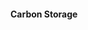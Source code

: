 ::: {.content-cell data-scenario="bau" data-subject="es"}
:::: {.panel-tabset group="es-services"}

#### Carbon Storage
<!-- Carbon storage map for BAU -->
```{=html}
<div class="map-container" id="bauCar">
  <canvas style="width:100%; height:100%; display:block;"></canvas>
  <div class="zoom">
    <button class="out">-</button>
    <button class="in">+</button>
  </div>
</div>

<script>
document.addEventListener('DOMContentLoaded', function() {
  createInteractiveMap('bauCar', 'data/es/bau-car-2020.png', 'en');
});
</script>
```

#### Habitat Quality
<!-- Habitat Quality map for BAU -->
```{=html}
<div class="map-container" id="bauHab">
  <canvas style="width:100%; height:100%; display:block;"></canvas>
  <div class="zoom">
    <button class="out">-</button>
    <button class="in">+</button>
  </div>
</div>

<script>
document.addEventListener('DOMContentLoaded', function() {
  createInteractiveMap('bauHab', 'data/es/bau-hab-2020.png', 'en');
});
</script>
```

#### Recreation Potential

<!-- Recreation potential map for BAU -->
```{=html}
<div class="map-container" id="bauRec">
  <canvas style="width:100%; height:100%; display:block;"></canvas>
  <div class="zoom">
    <button class="out">-</button>
    <button class="in">+</button>
  </div>
</div>

<script>
document.addEventListener('DOMContentLoaded', function() {
  createInteractiveMap('bauRec', 'data/es/bau-rec-2020.png', 'en');
});
</script>
```

#### Pollinator Abundance

<!-- pollination map for BAU -->
```{=html}
<div class="map-container" id="bauPol">
  <canvas style="width:100%; height:100%; display:block;"></canvas>
  <div class="zoom">
    <button class="out">-</button>
    <button class="in">+</button>
  </div>
</div>

<script>
document.addEventListener('DOMContentLoaded', function() {
  createInteractiveMap('bauPol', 'data/es/bau-pol-2020.png', 'en');
});
</script>
```

#### Water Regulation

<!-- Water regulation map for BAU -->
```{=html}
<div class="map-container" id="bauWy">
  <canvas style="width:100%; height:100%; display:block;"></canvas>
  <div class="zoom">
    <button class="out">-</button>
    <button class="in">+</button>
  </div>
</div>

<script>
document.addEventListener('DOMContentLoaded', function() {
  createInteractiveMap('bauWy', 'data/es/bau-wy-2020.png', 'en');
});
</script>
```

#### Sediment Retention
<!-- Sediment retention map for BAU -->
```{=html}
<div class="map-container" id="bauSdr">
  <canvas style="width:100%; height:100%; display:block;"></canvas>
  <div class="zoom">
    <button class="out">-</button>
    <button class="in">+</button>
  </div>
</div>

<script>
document.addEventListener('DOMContentLoaded', function() {
  createInteractiveMap('bauSdr', 'data/es/bau-sdr-2020.png', 'en');
});
</script>
```

#### Nutrient Retention
```{=html}
<div class="map-container" id="bauNdr">
  <canvas style="width:100%; height:100%; display:block;"></canvas>
  <div class="zoom">
    <button class="out">-</button>
    <button class="in">+</button>
  </div>
</div>

<script>
document.addEventListener('DOMContentLoaded', function() {
  createInteractiveMap('bauNdr', 'data/es/bau-ndr-2020.png', 'en');
});
</script>
```

#### Emblematic Species
```{=html}
<div class="map-container" id="bauId">
  <canvas style="width:100%; height:100%; display:block;"></canvas>
  <div class="zoom">
    <button class="out">-</button>
    <button class="in">+</button>
  </div>
</div>

<script>
document.addEventListener('DOMContentLoaded', function() {
  createInteractiveMap('bauId', 'data/es/bau-id-2020.png', 'en');
});
</script>
```

#### Biodiversity
```{=html}
<div class="map-container" id="bauBio">
  <canvas style="width:100%; height:100%; display:block;"></canvas>
  <div class="zoom">
    <button class="out">-</button>
    <button class="in">+</button>
  </div>
</div>

<script>
document.addEventListener('DOMContentLoaded', function() {
  createInteractiveMap('bauId', 'data/es/bau-bio-2020.png', 'en');
});
</script>
```
::::
:::

::: {.content-cell data-scenario="nature" data-subject="es"}
:::: {.panel-tabset group="es-services"}

#### Carbon Storage
<!-- Carbon storage map for nat -->
```{=html}
<div class="map-container" id="natCar">
  <canvas style="width:100%; height:100%; display:block;"></canvas>
  <div class="zoom">
    <button class="out">-</button>
    <button class="in">+</button>
  </div>
</div>

<script>
document.addEventListener('DOMContentLoaded', function() {
  createInteractiveMap('natCar', 'data/es/nat-car-2020.png', 'en');
});
</script>
```

#### Habitat Quality
<!-- Habitat Quality map for nat -->
```{=html}
<div class="map-container" id="natHab">
  <canvas style="width:100%; height:100%; display:block;"></canvas>
  <div class="zoom">
    <button class="out">-</button>
    <button class="in">+</button>
  </div>
</div>

<script>
document.addEventListener('DOMContentLoaded', function() {
  createInteractiveMap('natHab', 'data/es/nat-hab-2020.png', 'en');
});
</script>
```

#### Recreation Potential

<!-- Recreation potential map for nat -->
```{=html}
<div class="map-container" id="natRec">
  <canvas style="width:100%; height:100%; display:block;"></canvas>
  <div class="zoom">
    <button class="out">-</button>
    <button class="in">+</button>
  </div>
</div>

<script>
document.addEventListener('DOMContentLoaded', function() {
  createInteractiveMap('natRec', 'data/es/nat-rec-2020.png', 'en');
});
</script>
```

#### Pollinator Abundance

<!-- pollination map for nat -->
```{=html}
<div class="map-container" id="natPol">
  <canvas style="width:100%; height:100%; display:block;"></canvas>
  <div class="zoom">
    <button class="out">-</button>
    <button class="in">+</button>
  </div>
</div>

<script>
document.addEventListener('DOMContentLoaded', function() {
  createInteractiveMap('natPol', 'data/es/nat-pol-2020.png', 'en');
});
</script>
```

#### Water Regulation

<!-- Water regulation map for nat -->
```{=html}
<div class="map-container" id="natWy">
  <canvas style="width:100%; height:100%; display:block;"></canvas>
  <div class="zoom">
    <button class="out">-</button>
    <button class="in">+</button>
  </div>
</div>

<script>
document.addEventListener('DOMContentLoaded', function() {
  createInteractiveMap('natWy', 'data/es/nat-wy-2020.png', 'en');
});
</script>
```

#### Sediment Retention
<!-- Sediment retention map for nat -->
```{=html}
<div class="map-container" id="natSdr">
  <canvas style="width:100%; height:100%; display:block;"></canvas>
  <div class="zoom">
    <button class="out">-</button>
    <button class="in">+</button>
  </div>
</div>

<script>
document.addEventListener('DOMContentLoaded', function() {
  createInteractiveMap('natSdr', 'data/es/nat-sdr-2020.png', 'en');
});
</script>
```

#### Nutrient Retention
```{=html}
<div class="map-container" id="natNdr">
  <canvas style="width:100%; height:100%; display:block;"></canvas>
  <div class="zoom">
    <button class="out">-</button>
    <button class="in">+</button>
  </div>
</div>

<script>
document.addEventListener('DOMContentLoaded', function() {
  createInteractiveMap('natNdr', 'data/es/nat-ndr-2020.png', 'en');
});
</script>
```

#### Emblematic Species
```{=html}
<div class="map-container" id="natId">
  <canvas style="width:100%; height:100%; display:block;"></canvas>
  <div class="zoom">
    <button class="out">-</button>
    <button class="in">+</button>
  </div>
</div>

<script>
document.addEventListener('DOMContentLoaded', function() {
  createInteractiveMap('natId', 'data/es/nat-id-2020.png', 'en');
});
</script>
```

#### Biodiversity
```{=html}
<div class="map-container" id="natBio">
  <canvas style="width:100%; height:100%; display:block;"></canvas>
  <div class="zoom">
    <button class="out">-</button>
    <button class="in">+</button>
  </div>
</div>

<script>
document.addEventListener('DOMContentLoaded', function() {
  createInteractiveMap('natId', 'data/es/nat-bio-2020.png', 'en');
});
</script>
```
::::
:::

::: {.content-cell data-scenario="society" data-subject="es"}
:::: {.panel-tabset group="es-services"}

#### Carbon Storage
<!-- Carbon storage map for soc -->
```{=html}
<div class="map-container" id="socCar">
  <canvas style="width:100%; height:100%; display:block;"></canvas>
  <div class="zoom">
    <button class="out">-</button>
    <button class="in">+</button>
  </div>
</div>

<script>
document.addEventListener('DOMContentLoaded', function() {
  createInteractiveMap('socCar', 'data/es/soc-car-2020.png', 'en');
});
</script>
```

#### Habitat Quality
<!-- Habitat Quality map for soc -->
```{=html}
<div class="map-container" id="socHab">
  <canvas style="width:100%; height:100%; display:block;"></canvas>
  <div class="zoom">
    <button class="out">-</button>
    <button class="in">+</button>
  </div>
</div>

<script>
document.addEventListener('DOMContentLoaded', function() {
  createInteractiveMap('socHab', 'data/es/soc-hab-2020.png', 'en');
});
</script>
```

#### Recreation Potential

<!-- Recreation potential map for soc -->
```{=html}
<div class="map-container" id="socRec">
  <canvas style="width:100%; height:100%; display:block;"></canvas>
  <div class="zoom">
    <button class="out">-</button>
    <button class="in">+</button>
  </div>
</div>

<script>
document.addEventListener('DOMContentLoaded', function() {
  createInteractiveMap('socRec', 'data/es/soc-rec-2020.png', 'en');
});
</script>
```

#### Pollinator Abundance

<!-- pollination map for soc -->
```{=html}
<div class="map-container" id="socPol">
  <canvas style="width:100%; height:100%; display:block;"></canvas>
  <div class="zoom">
    <button class="out">-</button>
    <button class="in">+</button>
  </div>
</div>

<script>
document.addEventListener('DOMContentLoaded', function() {
  createInteractiveMap('socPol', 'data/es/soc-pol-2020.png', 'en');
});
</script>
```

#### Water Regulation

<!-- Water regulation map for soc -->
```{=html}
<div class="map-container" id="socWy">
  <canvas style="width:100%; height:100%; display:block;"></canvas>
  <div class="zoom">
    <button class="out">-</button>
    <button class="in">+</button>
  </div>
</div>

<script>
document.addEventListener('DOMContentLoaded', function() {
  createInteractiveMap('socWy', 'data/es/soc-wy-2020.png', 'en');
});
</script>
```

#### Sediment Retention
<!-- Sediment retention map for soc -->
```{=html}
<div class="map-container" id="socSdr">
  <canvas style="width:100%; height:100%; display:block;"></canvas>
  <div class="zoom">
    <button class="out">-</button>
    <button class="in">+</button>
  </div>
</div>

<script>
document.addEventListener('DOMContentLoaded', function() {
  createInteractiveMap('socSdr', 'data/es/soc-sdr-2020.png', 'en');
});
</script>
```

#### Nutrient Retention
```{=html}
<div class="map-container" id="socNdr">
  <canvas style="width:100%; height:100%; display:block;"></canvas>
  <div class="zoom">
    <button class="out">-</button>
    <button class="in">+</button>
  </div>
</div>

<script>
document.addEventListener('DOMContentLoaded', function() {
  createInteractiveMap('socNdr', 'data/es/soc-ndr-2020.png', 'en');
});
</script>
```

#### Emblematic Species
```{=html}
<div class="map-container" id="socId">
  <canvas style="width:100%; height:100%; display:block;"></canvas>
  <div class="zoom">
    <button class="out">-</button>
    <button class="in">+</button>
  </div>
</div>

<script>
document.addEventListener('DOMContentLoaded', function() {
  createInteractiveMap('socId', 'data/es/soc-id-2020.png', 'en');
});
</script>
```

#### Biodiversity
```{=html}
<div class="map-container" id="socBio">
  <canvas style="width:100%; height:100%; display:block;"></canvas>
  <div class="zoom">
    <button class="out">-</button>
    <button class="in">+</button>
  </div>
</div>

<script>
document.addEventListener('DOMContentLoaded', function() {
  createInteractiveMap('socId', 'data/es/soc-bio-2020.png', 'en');
});
</script>
```
::::
:::

::: {.content-cell data-scenario="culture" data-subject="es"}
:::: {.panel-tabset group="es-services"}

#### Carbon Storage
<!-- Carbon storage map for cul -->
```{=html}
<div class="map-container" id="culCar">
  <canvas style="width:100%; height:100%; display:block;"></canvas>
  <div class="zoom">
    <button class="out">-</button>
    <button class="in">+</button>
  </div>
</div>

<script>
document.addEventListener('DOMContentLoaded', function() {
  createInteractiveMap('culCar', 'data/es/cul-car-2020.png', 'en');
});
</script>
```

#### Habitat Quality
<!-- Habitat Quality map for cul -->
```{=html}
<div class="map-container" id="culHab">
  <canvas style="width:100%; height:100%; display:block;"></canvas>
  <div class="zoom">
    <button class="out">-</button>
    <button class="in">+</button>
  </div>
</div>

<script>
document.addEventListener('DOMContentLoaded', function() {
  createInteractiveMap('culHab', 'data/es/cul-hab-2020.png', 'en');
});
</script>
```

#### Recreation Potential

<!-- Recreation potential map for cul -->
```{=html}
<div class="map-container" id="culRec">
  <canvas style="width:100%; height:100%; display:block;"></canvas>
  <div class="zoom">
    <button class="out">-</button>
    <button class="in">+</button>
  </div>
</div>

<script>
document.addEventListener('DOMContentLoaded', function() {
  createInteractiveMap('culRec', 'data/es/cul-rec-2020.png', 'en');
});
</script>
```

#### Pollinator Abundance

<!-- pollination map for cul -->
```{=html}
<div class="map-container" id="culPol">
  <canvas style="width:100%; height:100%; display:block;"></canvas>
  <div class="zoom">
    <button class="out">-</button>
    <button class="in">+</button>
  </div>
</div>

<script>
document.addEventListener('DOMContentLoaded', function() {
  createInteractiveMap('culPol', 'data/es/cul-pol-2020.png', 'en');
});
</script>
```

#### Water Regulation

<!-- Water regulation map for cul -->
```{=html}
<div class="map-container" id="culWy">
  <canvas style="width:100%; height:100%; display:block;"></canvas>
  <div class="zoom">
    <button class="out">-</button>
    <button class="in">+</button>
  </div>
</div>

<script>
document.addEventListener('DOMContentLoaded', function() {
  createInteractiveMap('culWy', 'data/es/cul-wy-2020.png', 'en');
});
</script>
```

#### Sediment Retention
<!-- Sediment retention map for cul -->
```{=html}
<div class="map-container" id="culSdr">
  <canvas style="width:100%; height:100%; display:block;"></canvas>
  <div class="zoom">
    <button class="out">-</button>
    <button class="in">+</button>
  </div>
</div>

<script>
document.addEventListener('DOMContentLoaded', function() {
  createInteractiveMap('culSdr', 'data/es/cul-sdr-2020.png', 'en');
});
</script>
```

#### Nutrient Retention
```{=html}
<div class="map-container" id="culNdr">
  <canvas style="width:100%; height:100%; display:block;"></canvas>
  <div class="zoom">
    <button class="out">-</button>
    <button class="in">+</button>
  </div>
</div>

<script>
document.addEventListener('DOMContentLoaded', function() {
  createInteractiveMap('culNdr', 'data/es/cul-ndr-2020.png', 'en');
});
</script>
```

#### Emblematic Species
```{=html}
<div class="map-container" id="culId">
  <canvas style="width:100%; height:100%; display:block;"></canvas>
  <div class="zoom">
    <button class="out">-</button>
    <button class="in">+</button>
  </div>
</div>

<script>
document.addEventListener('DOMContentLoaded', function() {
  createInteractiveMap('culId', 'data/es/cul-id-2020.png', 'en');
});
</script>
```

#### Biodiversity
```{=html}
<div class="map-container" id="culBio">
  <canvas style="width:100%; height:100%; display:block;"></canvas>
  <div class="zoom">
    <button class="out">-</button>
    <button class="in">+</button>
  </div>
</div>

<script>
document.addEventListener('DOMContentLoaded', function() {
  createInteractiveMap('culId', 'data/es/cul-bio-2020.png', 'en');
});
</script>
```
::::
:::
